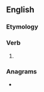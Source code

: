 ==English==

===Etymology===
{{suffix|en|stir|eth|nocat=1}}

===Verb===
{{head|en|verb form}}

# {{en-archaic third-person singular of|stir}}

===Anagrams===
* {{anagrams|en|a=ehirrstt|thirster}}